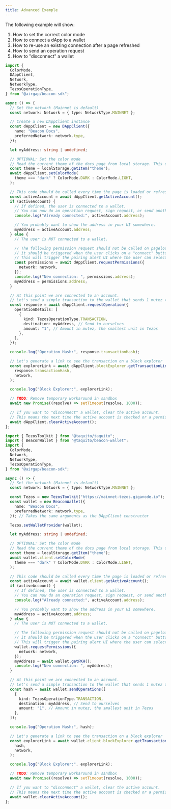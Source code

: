 ```yaml
---
title: Advanced Example
---
```


The following example will show:

1. How to set the correct color mode
2. How to connect a dApp to a wallet
3. How to re-use an existing connection after a page refreshed
4. How to send an operation request
5. How to "disconnect" a wallet

<!-- embedme example-advanced.beacon.ts -->

```ts
import {
  ColorMode,
  DAppClient,
  Network,
  NetworkType,
  TezosOperationType,
} from "@airgap/beacon-sdk";

async () => {
  // Set the network (Mainnet is default)
  const network: Network = { type: NetworkType.MAINNET };

  // Create a new DAppClient instance
  const dAppClient = new DAppClient({
    name: "Beacon Docs",
    preferredNetwork: network.type,
  });

  let myAddress: string | undefined;

  // OPTIONAL: Set the color mode
  // Read the current theme of the docs page from local storage. This depends on your dApp state
  const theme = localStorage.getItem("theme");
  await dAppClient.setColorMode(
    theme === "dark" ? ColorMode.DARK : ColorMode.LIGHT,
  );

  // This code should be called every time the page is loaded or refreshed to see if the user has already connected to a wallet.
  const activeAccount = await dAppClient.getActiveAccount();
  if (activeAccount) {
    // If defined, the user is connected to a wallet.
    // You can now do an operation request, sign request, or send another permission request to switch wallet
    console.log("Already connected:", activeAccount.address);

    // You probably want to show the address in your UI somewhere.
    myAddress = activeAccount.address;
  } else {
    // The user is NOT connected to a wallet.

    // The following permission request should not be called on pageload,
    // it should be triggered when the user clicks on a "connect" button on your page.
    // This will trigger the pairing alert UI where the user can select which wallet to pair.
    const permissions = await dAppClient.requestPermissions({
      network: network,
    });
    console.log("New connection: ", permissions.address);
    myAddress = permissions.address;
  }

  // At this point we are connected to an account.
  // Let's send a simple transaction to the wallet that sends 1 mutez to ourselves.
  const response = await dAppClient.requestOperation({
    operationDetails: [
      {
        kind: TezosOperationType.TRANSACTION,
        destination: myAddress, // Send to ourselves
        amount: "1", // Amount in mutez, the smallest unit in Tezos
      },
    ],
  });

  console.log("Operation Hash:", response.transactionHash);

  // Let's generate a link to see the transaction on a block explorer
  const explorerLink = await dAppClient.blockExplorer.getTransactionLink(
    response.transactionHash,
    network,
  );

  console.log("Block Explorer:", explorerLink);

  // TODO: Remove temporary workaround in sandbox
  await new Promise((resolve) => setTimeout(resolve, 1000));

  // If you want to "disconnect" a wallet, clear the active account.
  // This means the next time the active account is checked or a permission request is triggered, it will be like it's the users first interaction.
  await dAppClient.clearActiveAccount();
};
```

<!-- embedme example-advanced.taquito.ts -->

```ts
import { TezosToolkit } from "@taquito/taquito";
import { BeaconWallet } from "@taquito/beacon-wallet";
import {
  ColorMode,
  Network,
  NetworkType,
  TezosOperationType,
} from "@airgap/beacon-sdk";

async () => {
  // Set the network (Mainnet is default)
  const network: Network = { type: NetworkType.MAINNET };

  const Tezos = new TezosToolkit("https://mainnet-tezos.giganode.io");
  const wallet = new BeaconWallet({
    name: "Beacon Docs",
    preferredNetwork: network.type,
  }); // Takes the same arguments as the DAppClient constructor

  Tezos.setWalletProvider(wallet);

  let myAddress: string | undefined;

  // OPTIONAL: Set the color mode
  // Read the current theme of the docs page from local storage. This depends on your dApp state
  const theme = localStorage.getItem("theme");
  await wallet.client.setColorMode(
    theme === "dark" ? ColorMode.DARK : ColorMode.LIGHT,
  );

  // This code should be called every time the page is loaded or refreshed to see if the user has already connected to a wallet.
  const activeAccount = await wallet.client.getActiveAccount();
  if (activeAccount) {
    // If defined, the user is connected to a wallet.
    // You can now do an operation request, sign request, or send another permission request to switch wallet
    console.log("Already connected:", activeAccount.address);

    // You probably want to show the address in your UI somewhere.
    myAddress = activeAccount.address;
  } else {
    // The user is NOT connected to a wallet.

    // The following permission request should not be called on pageload,
    // it should be triggered when the user clicks on a "connect" button on your page.
    // This will trigger the pairing alert UI where the user can select which wallet to pair.
    wallet.requestPermissions({
      network: network,
    });
    myAddress = await wallet.getPKH();
    console.log("New connection: ", myAddress);
  }

  // At this point we are connected to an account.
  // Let's send a simple transaction to the wallet that sends 1 mutez to ourselves.
  const hash = await wallet.sendOperations([
    {
      kind: TezosOperationType.TRANSACTION,
      destination: myAddress, // Send to ourselves
      amount: "1", // Amount in mutez, the smallest unit in Tezos
    },
  ]);

  console.log("Operation Hash:", hash);

  // Let's generate a link to see the transaction on a block explorer
  const explorerLink = await wallet.client.blockExplorer.getTransactionLink(
    hash,
    network,
  );

  console.log("Block Explorer:", explorerLink);

  // TODO: Remove temporary workaround in sandbox
  await new Promise((resolve) => setTimeout(resolve, 1000));

  // If you want to "disconnect" a wallet, clear the active account.
  // This means the next time the active account is checked or a permission request is triggered, it will be like it's the users first interaction.
  await wallet.clearActiveAccount();
};
```
